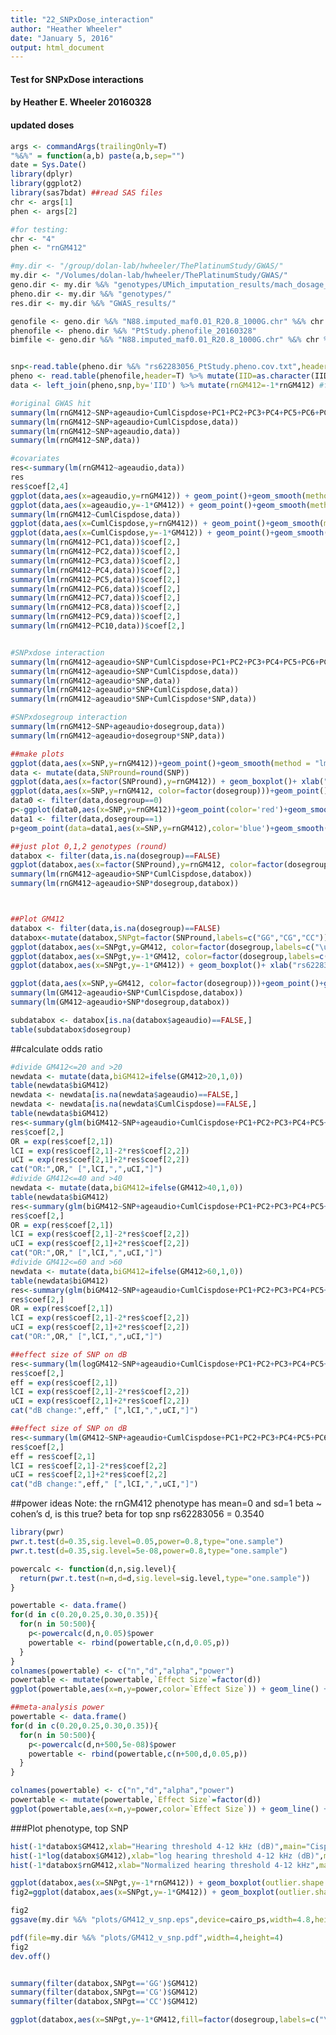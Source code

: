 ```yaml
---
title: "22_SNPxDose_interaction"
author: "Heather Wheeler"
date: "January 5, 2016"
output: html_document
---
```


########################################
#### Test for SNPxDose interactions ####
#### by Heather E. Wheeler 20160328 ####
#### updated doses                  ####
########################################
```r
args <- commandArgs(trailingOnly=T)
"%&%" = function(a,b) paste(a,b,sep="")
date = Sys.Date()
library(dplyr)
library(ggplot2)
library(sas7bdat) ##read SAS files
chr <- args[1]
phen <- args[2]

#for testing:
chr <- "4"
phen <- "rnGM412"

#my.dir <- "/group/dolan-lab/hwheeler/ThePlatinumStudy/GWAS/"
my.dir <- "/Volumes/dolan-lab/hwheeler/ThePlatinumStudy/GWAS/"
geno.dir <- my.dir %&% "genotypes/UMich_imputation_results/mach_dosage_files/"
pheno.dir <- my.dir %&% "genotypes/"
res.dir <- my.dir %&% "GWAS_results/"

genofile <- geno.dir %&% "N88.imputed_maf0.01_R20.8_1000G.chr" %&% chr %&% ".SNPxID.rds"
phenofile <- pheno.dir %&% "PtStudy.phenofile_20160328"
bimfile <- geno.dir %&% "N88.imputed_maf0.01_R20.8_1000G.chr" %&% chr %&% ".bim.rds"


snp<-read.table(pheno.dir %&% "rs62283056_PtStudy.pheno.cov.txt",header=TRUE) %>% dplyr::select(SNP,IID)
pheno <- read.table(phenofile,header=T) %>% mutate(IID=as.character(IID))
data <- left_join(pheno,snp,by='IID') %>% mutate(rnGM412=-1*rnGM412) #flip sign so neg effect, worse hearing

#original GWAS hit
summary(lm(rnGM412~SNP+ageaudio+CumlCispdose+PC1+PC2+PC3+PC4+PC5+PC6+PC7+PC8+PC9+PC10,data))
summary(lm(rnGM412~SNP+ageaudio+CumlCispdose,data))
summary(lm(rnGM412~SNP+ageaudio,data))
summary(lm(rnGM412~SNP,data))

#covariates
res<-summary(lm(rnGM412~ageaudio,data))
res
res$coef[2,4]
ggplot(data,aes(x=ageaudio,y=rnGM412)) + geom_point()+geom_smooth(method = "lm")
ggplot(data,aes(x=ageaudio,y=-1*GM412)) + geom_point()+geom_smooth(method = "lm")
summary(lm(rnGM412~CumlCispdose,data))
ggplot(data,aes(x=CumlCispdose,y=rnGM412)) + geom_point()+geom_smooth(method = "lm")
ggplot(data,aes(x=CumlCispdose,y=-1*GM412)) + geom_point()+geom_smooth(method = "lm")
summary(lm(rnGM412~PC1,data))$coef[2,]
summary(lm(rnGM412~PC2,data))$coef[2,]
summary(lm(rnGM412~PC3,data))$coef[2,]
summary(lm(rnGM412~PC4,data))$coef[2,]
summary(lm(rnGM412~PC5,data))$coef[2,]
summary(lm(rnGM412~PC6,data))$coef[2,]
summary(lm(rnGM412~PC7,data))$coef[2,]
summary(lm(rnGM412~PC8,data))$coef[2,]
summary(lm(rnGM412~PC9,data))$coef[2,]
summary(lm(rnGM412~PC10,data))$coef[2,]


#SNPxdose interaction 
summary(lm(rnGM412~ageaudio+SNP*CumlCispdose+PC1+PC2+PC3+PC4+PC5+PC6+PC7+PC8+PC9+PC10,data))
summary(lm(rnGM412~ageaudio+SNP*CumlCispdose,data))
summary(lm(rnGM412~ageaudio*SNP,data))
summary(lm(rnGM412~ageaudio*SNP+CumlCispdose,data))
summary(lm(rnGM412~ageaudio*SNP+CumlCispdose*SNP,data))

#SNPxdosegroup interaction 
summary(lm(rnGM412~SNP+ageaudio+dosegroup,data))
summary(lm(rnGM412~ageaudio+dosegroup*SNP,data))

##make plots
ggplot(data,aes(x=SNP,y=rnGM412))+geom_point()+geom_smooth(method = "lm")
data <- mutate(data,SNPround=round(SNP))
ggplot(data,aes(x=factor(SNPround),y=rnGM412)) + geom_boxplot()+ xlab("rs62283056 genotype")
ggplot(data,aes(x=SNP,y=rnGM412, color=factor(dosegroup)))+geom_point()+geom_smooth(method = "lm")
data0 <- filter(data,dosegroup==0)
p<-ggplot(data0,aes(x=SNP,y=rnGM412))+geom_point(color='red')+geom_smooth(method = "lm",color='red')
data1 <- filter(data,dosegroup==1)
p+geom_point(data=data1,aes(x=SNP,y=rnGM412),color='blue')+geom_smooth(data=data1,method = "lm",color='blue')

##just plot 0,1,2 genotypes (round)
databox <- filter(data,is.na(dosegroup)==FALSE)
ggplot(databox,aes(x=factor(SNPround),y=rnGM412, color=factor(dosegroup,labels=c("\u2264 300","> 300")))) + geom_boxplot()+ scale_color_discrete(name="Cisplatin dose") + xlab("rs62283056 genotype")
summary(lm(rnGM412~ageaudio+SNP*CumlCispdose,databox))
summary(lm(rnGM412~ageaudio+SNP*dosegroup,databox))



##Plot GM412
databox <- filter(data,is.na(dosegroup)==FALSE)
databox<-mutate(databox,SNPgt=factor(SNPround,labels=c("GG","CG","CC")))
ggplot(databox,aes(x=SNPgt,y=GM412, color=factor(dosegroup,labels=c("\u2264 300","> 300")))) + geom_boxplot()+ scale_color_discrete(name="Cisplatin dose") + xlab("rs62283056 genotype")
ggplot(databox,aes(x=SNPgt,y=-1*GM412, color=factor(dosegroup,labels=c("\u2264 300","> 300")))) + geom_boxplot()+ scale_color_discrete(name="Cisplatin dose") + xlab("rs62283056 genotype")+ylab("Hearing threshold 4-12 kHz (dB)") +theme_bw()
ggplot(databox,aes(x=SNPgt,y=-1*GM412)) + geom_boxplot()+ xlab("rs62283056 genotype")+ylab("Hearing threshold 4-12 kHz (dB)") +theme_bw()

ggplot(data,aes(x=SNP,y=GM412, color=factor(dosegroup)))+geom_point()+geom_smooth(method = "lm")
summary(lm(GM412~ageaudio+SNP*CumlCispdose,databox))
summary(lm(GM412~ageaudio+SNP*dosegroup,databox))

subdatabox <- databox[is.na(databox$ageaudio)==FALSE,]
table(subdatabox$dosegroup)
```

##calculate odds ratio
```r
#divide GM412<=20 and >20
newdata <- mutate(data,biGM412=ifelse(GM412>20,1,0))
table(newdata$biGM412)
newdata <- newdata[is.na(newdata$ageaudio)==FALSE,]
newdata <- newdata[is.na(newdata$CumlCispdose)==FALSE,]
table(newdata$biGM412)
res<-summary(glm(biGM412~SNP+ageaudio+CumlCispdose+PC1+PC2+PC3+PC4+PC5+PC6+PC7+PC8+PC9+PC10,newdata,family='binomial'))
res$coef[2,]
OR = exp(res$coef[2,1])
lCI = exp(res$coef[2,1]-2*res$coef[2,2])
uCI = exp(res$coef[2,1]+2*res$coef[2,2])
cat("OR:",OR," [",lCI,",",uCI,"]")
#divide GM412<=40 and >40
newdata <- mutate(data,biGM412=ifelse(GM412>40,1,0))
table(newdata$biGM412)
res<-summary(glm(biGM412~SNP+ageaudio+CumlCispdose+PC1+PC2+PC3+PC4+PC5+PC6+PC7+PC8+PC9+PC10,newdata,family='binomial'))
res$coef[2,]
OR = exp(res$coef[2,1])
lCI = exp(res$coef[2,1]-2*res$coef[2,2])
uCI = exp(res$coef[2,1]+2*res$coef[2,2])
cat("OR:",OR," [",lCI,",",uCI,"]")
#divide GM412<=60 and >60
newdata <- mutate(data,biGM412=ifelse(GM412>60,1,0))
table(newdata$biGM412)
res<-summary(glm(biGM412~SNP+ageaudio+CumlCispdose+PC1+PC2+PC3+PC4+PC5+PC6+PC7+PC8+PC9+PC10,newdata,family='binomial'))
res$coef[2,]
OR = exp(res$coef[2,1])
lCI = exp(res$coef[2,1]-2*res$coef[2,2])
uCI = exp(res$coef[2,1]+2*res$coef[2,2])
cat("OR:",OR," [",lCI,",",uCI,"]")

##effect size of SNP on dB
res<-summary(lm(logGM412~SNP+ageaudio+CumlCispdose+PC1+PC2+PC3+PC4+PC5+PC6+PC7+PC8+PC9+PC10,newdata))
res$coef[2,]
eff = exp(res$coef[2,1])
lCI = exp(res$coef[2,1]-2*res$coef[2,2])
uCI = exp(res$coef[2,1]+2*res$coef[2,2])
cat("dB change:",eff," [",lCI,",",uCI,"]")

##effect size of SNP on dB
res<-summary(lm(GM412~SNP+ageaudio+CumlCispdose+PC1+PC2+PC3+PC4+PC5+PC6+PC7+PC8+PC9+PC10,newdata))
res$coef[2,]
eff = res$coef[2,1]
lCI = res$coef[2,1]-2*res$coef[2,2]
uCI = res$coef[2,1]+2*res$coef[2,2]
cat("dB change:",eff," [",lCI,",",uCI,"]")
```

##power ideas
Note: the rnGM412 phenotype has mean=0 and sd=1
beta ~ cohen's d, is this true?
beta for top snp rs62283056 = 0.3540
```r
library(pwr)
pwr.t.test(d=0.35,sig.level=0.05,power=0.8,type="one.sample")
pwr.t.test(d=0.35,sig.level=5e-08,power=0.8,type="one.sample")

powercalc <- function(d,n,sig.level){
  return(pwr.t.test(n=n,d=d,sig.level=sig.level,type="one.sample"))
}

powertable <- data.frame()
for(d in c(0.20,0.25,0.30,0.35)){
  for(n in 50:500){
    p<-powercalc(d,n,0.05)$power
    powertable <- rbind(powertable,c(n,d,0.05,p))
  }
}
colnames(powertable) <- c("n","d","alpha","power")
powertable <- mutate(powertable,`Effect Size`=factor(d))
ggplot(powertable,aes(x=n,y=power,color=`Effect Size`)) + geom_line() + theme_bw() +ggtitle("Replication cohort sig.level = 0.05")

##meta-analysis power
powertable <- data.frame()
for(d in c(0.20,0.25,0.30,0.35)){
  for(n in 50:500){
    p<-powercalc(d,n+500,5e-08)$power
    powertable <- rbind(powertable,c(n+500,d,0.05,p))
  }
}

colnames(powertable) <- c("n","d","alpha","power")
powertable <- mutate(powertable,`Effect Size`=factor(d))
ggplot(powertable,aes(x=n,y=power,color=`Effect Size`)) + geom_line() + theme_bw() +ggtitle("Combined cohort sig.level = 5e-08")
```

###Plot phenotype, top SNP
```r
hist(-1*databox$GM412,xlab="Hearing threshold 4-12 kHz (dB)",main="Cisplatin-associated hearing loss")
hist(-1*log(databox$GM412),xlab="log hearing threshold 4-12 kHz (dB)",main="")
hist(-1*databox$rnGM412,xlab="Normalized hearing threshold 4-12 kHz",main="GWAS Phenotype")
```

```r
ggplot(databox,aes(x=SNPgt,y=-1*rnGM412)) + geom_boxplot(outlier.shape = NA)+ geom_jitter(alpha=0.5,color='blue',position = position_jitter(width = 0.1))+xlab("rs62283056 genotype")+ylab("Normalized hearing threshold 4-12 kHz") +theme_bw(16)
fig2=ggplot(databox,aes(x=SNPgt,y=-1*GM412)) + geom_boxplot(outlier.shape = NA)+ geom_jitter(alpha=0.5,color='blue',position = position_jitter(width = 0.1))+ xlab("rs62283056 genotype")+ylab("Hearing threshold 4-12 kHz (dB)") +theme_bw(12) +geom_hline(yintercept=-20,col='red',size=1.5)

fig2
ggsave(my.dir %&% "plots/GM412_v_snp.eps",device=cairo_ps,width=4.8,height=4)

pdf(file=my.dir %&% "plots/GM412_v_snp.pdf",width=4,height=4)
fig2
dev.off()


summary(filter(databox,SNPgt=='GG')$GM412)
summary(filter(databox,SNPgt=='CG')$GM412)
summary(filter(databox,SNPgt=='CC')$GM412)
```

```r
ggplot(databox,aes(x=SNPgt,y=-1*GM412,fill=factor(dosegroup,labels=c("\u2264 300","> 300")),color=factor(dosegroup,labels=c("\u2264 300","> 300")))) + geom_boxplot(color='black',alpha=0.1,outlier.shape = NA)+geom_point(position=position_jitterdodge())+ scale_color_discrete(name="Cisplatin dose") +scale_fill_discrete(name="Cisplatin dose") + xlab("rs62283056 genotype")+ylab("Hearing threshold 4-12 kHz (dB)") +theme_bw(16)
```